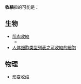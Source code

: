 '''收縮'''指的可能是：
==生物==
*[[肌肉收縮|肌肉收縮]]
** {{tsl|en|myocardial contractility|心臟的肌肉(心肌)收縮}}
*[[成人身体细胞类型列表#.E6.94.B6.E7.BC.A9.E7.BB.86.E8.83.9E|人体细胞类型列表之可收縮的細胞]]
==物理==
*[[形变收缩|形变收缩]]

{{disambig|cat=二字消歧義}}